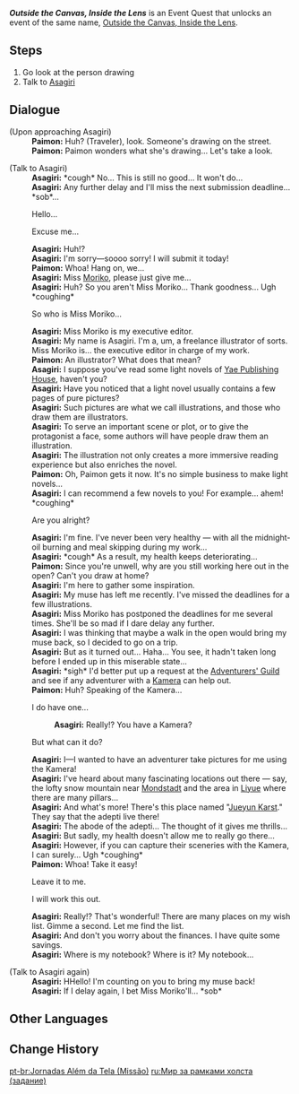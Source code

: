 {{About|the event World Quest|the [[Version 2.6]] Event|Outside the Canvas, Inside the Lens}}
{{Quest Infobox
|id            = 
|title         = Outside the Canvas, Inside the Lens
|image         = Event Quest Outside the Canvas, Inside the Lens.png
|type          = World
|region        = Inazuma
|area          = Narukami Island
|subarea       = Inazuma City
|event_name    = Outside the Canvas, Inside the Lens/2022-04-01
|summary       = 
|requirement   = 
* Reach [[Adventure Rank]] 30 or above
* Complete [[Ritou Escape Plan]]
* Complete [[Snapshots]]
|startLocation = [[Inazuma City]], [[Inazuma]]
|next          = 
|mora          = 10,000
|other         = {{Card|Adventurer's Experience|4}}
* Unlocks the [[Outside the Canvas, Inside the Lens]] event.
|characters    = Asagiri; Traveler; Paimon
}}
'''''Outside the Canvas, Inside the Lens''''' is an Event Quest that unlocks an event of the same name, [[Outside the Canvas, Inside the Lens]].

==Steps==
# Go look at the person drawing
# Talk to [[Asagiri]]

==Dialogue==
{{Quest Description|A girl named [[Asagiri]] from Inazuma seems to be troubled by something...}}
{{Dialogue start}}
;(Upon approaching Asagiri)
:'''Paimon:''' Huh? (Traveler), look. Someone's drawing on the street.
:'''Paimon:''' Paimon wonders what she's drawing... Let's take a look.

;(Talk to Asagiri)
:'''Asagiri:''' *cough* No... This is still no good... It won't do...
:'''Asagiri:''' Any further delay and I'll miss the next submission deadline... *sob*...
:{{DIcon}} Hello...
:{{DIcon}} Excuse me...
:'''Asagiri:''' Huh!?
:'''Asagiri:''' I'm sorry&mdash;soooo sorry! I will submit it today!
:'''Paimon:''' Whoa! Hang on, we...
:'''Asagiri:''' Miss [[Moriko]], please just give me...
:'''Asagiri:''' Huh? So you aren't Miss Moriko... Thank goodness... Ugh *coughing*
:{{DIcon}} So who is Miss Moriko...
:'''Asagiri:''' Miss Moriko is my executive editor.
:'''Asagiri:''' My name is Asagiri. I'm a, um, a freelance illustrator of sorts. Miss Moriko is... the executive editor in charge of my work.
:'''Paimon:''' An illustrator? What does that mean?
:'''Asagiri:''' I suppose you've read some light novels of [[Yae Publishing House]], haven't you?
:'''Asagiri:''' Have you noticed that a light novel usually contains a few pages of pure pictures?
:'''Asagiri:''' Such pictures are what we call illustrations, and those who draw them are illustrators.
:'''Asagiri:''' To serve an important scene or plot, or to give the protagonist a face, some authors will have people draw them an illustration.
:'''Asagiri:''' The illustration not only creates a more immersive reading experience but also enriches the novel.
:'''Paimon:''' Oh, Paimon gets it now. It's no simple business to make light novels...
:'''Asagiri:''' I can recommend a few novels to you! For example... ahem! *coughing*
:{{DIcon}} Are you alright?
:'''Asagiri:''' I'm fine. I've never been very healthy &mdash; with all the midnight-oil burning and meal skipping during my work...
:'''Asagiri:''' *cough* As a result, my health keeps deteriorating...
:'''Paimon:''' Since you're unwell, why are you still working here out in the open? Can't you draw at home?
:'''Asagiri:''' I'm here to gather some inspiration.
:'''Asagiri:''' My muse has left me recently. I've missed the deadlines for a few illustrations.
:'''Asagiri:''' Miss Moriko has postponed the deadlines for me several times. She'll be so mad if I dare delay any further.
:'''Asagiri:''' I was thinking that maybe a walk in the open would bring my muse back, so I decided to go on a trip.
:'''Asagiri:''' But as it turned out... Haha... You see, it hadn't taken long before I ended up in this miserable state...
:'''Asagiri:''' *sigh* I'd better put up a request at the [[Adventurers' Guild]] and see if any adventurer with a [[Kamera]] can help out.
:'''Paimon:''' Huh? Speaking of the Kamera...
:{{DIcon}} I do have one...
::'''Asagiri:''' Really!? You have a Kamera?
:{{DIcon}} But what can it do?
:'''Asagiri:''' I&mdash;I wanted to have an adventurer take pictures for me using the Kamera!
:'''Asagiri:''' I've heard about many fascinating locations out there &mdash; say, the lofty snow mountain near [[Mondstadt]] and the area in [[Liyue]] where there are many pillars...
:'''Asagiri:''' And what's more! There's this place named "[[Jueyun Karst]]." They say that the adepti live there!
:'''Asagiri:''' The abode of the adepti... The thought of it gives me thrills...
:'''Asagiri:''' But sadly, my health doesn't allow me to really go there...
:'''Asagiri:''' However, if you can capture their sceneries with the Kamera, I can surely... Ugh *coughing*
:'''Paimon:''' Whoa! Take it easy!
:{{DIcon}} Leave it to me.
:{{DIcon}} I will work this out.
:'''Asagiri:''' Really!? That's wonderful! There are many places on my wish list. Gimme a second. Let me find the list.
:'''Asagiri:''' And don't you worry about the finances. I have quite some savings.
:'''Asagiri:''' Where is my notebook? Where is it? My notebook...

;(Talk to Asagiri again)
:'''Asagiri:''' H{{sic|-|hide=1}}Hello! I'm counting on you to bring my muse back!
:'''Asagiri:''' If I delay again, I bet Miss Moriko'll... *sob*
{{Dialogue end}}

==Other Languages==
{{Transclude|Outside the Canvas, Inside the Lens|Other Languages}}

==Change History==
{{Change History|2.6}}

[[pt-br:Jornadas Além da Tela (Missão)]]
[[ru:Мир за рамками холста (задание)]]